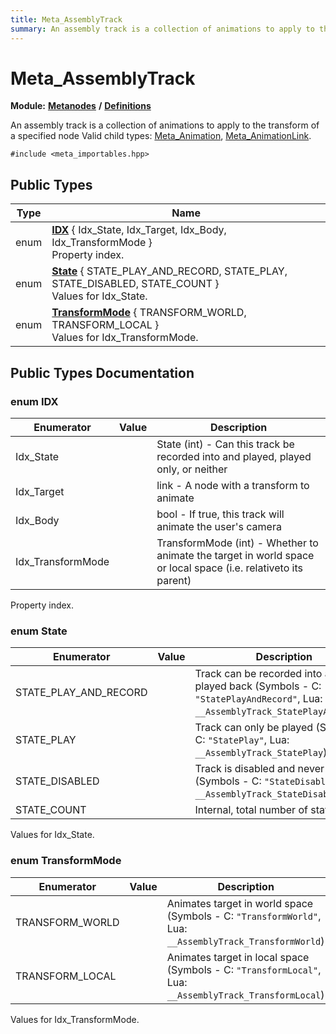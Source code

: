 ```yaml
---
title: Meta_AssemblyTrack
summary: An assembly track is a collection of animations to apply to the transform of a specified node Valid child types - Meta_Animation, Meta_AnimationLink. 
---
```


# Meta_AssemblyTrack

**Module:** **[Metanodes](../../modules/metanodes/index.mdx)** **/** **[Definitions](../../modules/metanodes/definitions.mdx)**

An assembly track is a collection of animations to apply to the transform of a specified node Valid child types: [Meta_Animation](../metanodes/meta-animation.mdx), [Meta_AnimationLink](../metanodes/meta-animation-link.mdx). 

`#include <meta_importables.hpp>`

## Public Types

| Type           | Name           |
| -------------- | -------------- |
| enum| **[IDX](#enum-idx)** \{ Idx_State, Idx_Target, Idx_Body, Idx_TransformMode \}<br />Property index.  |
| enum| **[State](#enum-state)** \{ STATE_PLAY_AND_RECORD, STATE_PLAY, STATE_DISABLED, STATE_COUNT \}<br />Values for Idx_State.  |
| enum| **[TransformMode](#enum-transformmode)** \{ TRANSFORM_WORLD, TRANSFORM_LOCAL \}<br />Values for Idx_TransformMode.  |

## Public Types Documentation

### enum IDX

| Enumerator | Value | Description |
| ---------- | ----- | ----------- |
| Idx_State | | State (int) - Can this track be recorded into and played, played only, or neither   |
| Idx_Target | | link - A node with a transform to animate   |
| Idx_Body | | bool - If true, this track will animate the user's camera   |
| Idx_TransformMode | | TransformMode (int) - Whether to animate the target in world space or local space (i.e. relativeto its parent)   |

Property index. 

### enum State

| Enumerator | Value | Description |
| ---------- | ----- | ----------- |
| STATE_PLAY_AND_RECORD | | Track can be recorded into and played back (Symbols - C: `"StatePlayAndRecord"`, Lua: `__AssemblyTrack_StatePlayAndRecord`)   |
| STATE_PLAY | | Track can only be played (Symbols - C: `"StatePlay"`, Lua: `__AssemblyTrack_StatePlay`)   |
| STATE_DISABLED | | Track is disabled and never plays (Symbols - C: `"StateDisabled"`, Lua: `__AssemblyTrack_StateDisabled`)   |
| STATE_COUNT | | Internal, total number of states.   |

Values for Idx_State. 

### enum TransformMode

| Enumerator | Value | Description |
| ---------- | ----- | ----------- |
| TRANSFORM_WORLD | | Animates target in world space (Symbols - C: `"TransformWorld"`, Lua: `__AssemblyTrack_TransformWorld`)   |
| TRANSFORM_LOCAL | | Animates target in local space (Symbols - C: `"TransformLocal"`, Lua: `__AssemblyTrack_TransformLocal`)   |

Values for Idx_TransformMode. 
